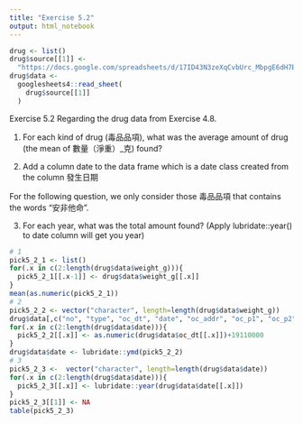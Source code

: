 ---
title: "Exercise 5.2"
output: html_notebook
---

```{r}
drug <- list()
drug$source[[1]] <- 
  "https://docs.google.com/spreadsheets/d/17ID43N3zeXqCvbUrc_MbpgE6dH7BjLm8BHv8DUcpZZ4/edit?usp=sharing"
drug$data <- 
  googlesheets4::read_sheet(
    drug$source[[1]]
  )
```

Exercise 5.2 Regarding the drug data from Exercise 4.8.

1. For each kind of drug (毒品品項), what was the average amount of drug (the mean of 數量（淨重）_克) found?

2. Add a column date to the data frame which is a date class created from the column 發生日期

For the following question, we only consider those 毒品品項 that contains the words “安非他命”.

3. For each year, what was the total amount found? (Apply lubridate::year() to date column will get you year)

```{r}
# 1
pick5_2_1 <- list()
for(.x in c(2:length(drug$data$weight_g))){
  pick5_2_1[[.x-1]] <- drug$data$weight_g[[.x]]
}
mean(as.numeric(pick5_2_1))
# 2
pick5_2_2 <- vector("character", length=length(drug$data$weight_g))
drug$data[,c("no", "type", "oc_dt", "date", "oc_addr", "oc_p1", "oc_p2", "oc_p3", "proc_no", "kind", "weight_g")]
for(.x in c(2:length(drug$data$date))){
  pick5_2_2[[.x]] <- as.numeric(drug$data$oc_dt[[.x]])+19110000
}
drug$data$date <- lubridate::ymd(pick5_2_2)
# 3
pick5_2_3 <-  vector("character", length=length(drug$data$date))
for(.x in c(2:length(drug$data$date))){
  pick5_2_3[[.x]] <- lubridate::year(drug$data$date[[.x]])
}
pick5_2_3[[1]] <- NA
table(pick5_2_3)
```